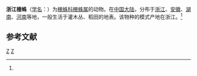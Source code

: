{{Speciesbox
| taxon = Hahnia zhejiangensis
| binomial_authority = (Song et Zheng, 1982)<ref name='id14022'>{{cite web| url =http://www.bioinfo.cn/db05/BjdwSpecies.php?action=view&id=14022| title =浙江栅蛛| work =《中国动物物种编目数据库》| publisher =中国科学院微生物研究所| author =中国科学院动物研究所| accessdate =2009-04-28| deadurl =yes| archiveurl =https://web.archive.org/web/20160305005247/http://www.bioinfo.cn/db05/BjdwSpecies.php?action=view&id=14022| archivedate =2016-03-05}}</ref>
}}

'''浙江栅蛛'''（[[学名|学名]]：{{lang|la|''Hahnia zhejiangensis''}}）为[[栅蛛科|栅蛛科]][[栅蛛属|栅蛛属]]的动物。在[[中国大陆|中国大陆]]，分布于[[浙江|浙江]]、[[安徽|安徽]]、[[湖南|湖南]]、[[河南|河南]]等地，一般生活于灌木丛、稻田的地表。该物种的模式产地在浙江。<ref name='id14022'/>

== 参考文献 ==
{{reflist}}

{{taxonbar}}
[[Category:_1982年描述的动物|Z]]
[[Category:栅蛛属|Z]]